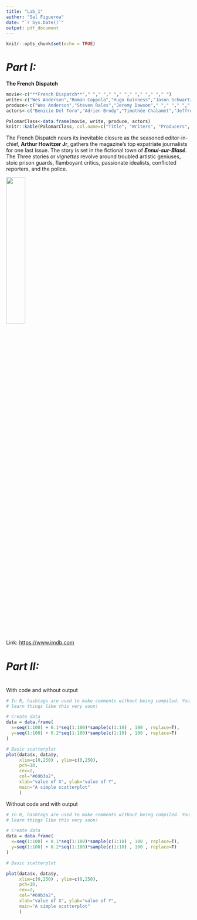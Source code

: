 ```yaml
---
title: "Lab_1"
author: "Sal Figueroa"
date: "`r Sys.Date()`"
output: pdf_document
---
```


```r
knitr::opts_chunk$set(echo = TRUE)
```

# ***Part I:*** 

**The French Dispatch**

```r
movie<-c("**French Dispatch**"," "," "," "," "," "," "," "," ")
write<-c("Wes Anderson","Roman Coppola","Hugo Guinness","Jason Schwartzman"," "," "," "," "," ")
produce<-c("Wes Anderson","Steven Rales","Jeremy Dawson"," "," "," "," "," "," ")
actors<-c("Benicio Del Toro","Adrien Brody","Timothée Chalamet","Jeffrey Wright","Owen Wilson","Bill Murray","Henry Winkler","Steve Park","Léa Seydoux")

PalomarClass<-data.frame(movie, write, produce, actors)
knitr::kable(PalomarClass, col.name=c("Title", "Writers", "Producers", "Starring"), align=c("l", "c", "c"))  
```

The French Dispatch nears its inevitable closure as the seasoned editor-in-chief, **Arthur Howitzer Jr**, gathers the magazine's top expatriate journalists for one last issue. The story is set in the fictional town of ***Ennui-sur-Blasé***. The Three stories or *vignettes* revolve around troubled artistic geniuses, stoic prison guards, flamboyant critics, passionate idealists, conflicted reporters, and the police. <left>

![](X:/OneDrive/CSIT165_RProgramming/MOD 2 - Lab1/CSIT165-Lab1/TheFrenchDispatch.png){width="32%"} </left>

Link: [https://www.imdb.com](https://www.imdb.com/title/tt8847712/?ref_=nv_sr_srsg_0_tt_8_nm_0_in_0_q_the%2520french%2520dis)

# ***Part II:*** 
#
With code and without output

```r
# In R, hashtags are used to make comments without being compiled. You will 
# learn things like this very soon!

# Create data
data = data.frame(
  x=seq(1:100) + 0.1*seq(1:100)*sample(c(1:10) , 100 , replace=T),
  y=seq(1:100) + 0.2*seq(1:100)*sample(c(1:10) , 100 , replace=T)
)

# Basic scatterplot
plot(data$x, data$y,
     xlim=c(0,250) , ylim=c(0,250), 
     pch=18, 
     cex=2, 
     col="#69b3a2",
     xlab="value of X", ylab="value of Y",
     main="A simple scatterplot"
     )
```


Without code and with output

```r
# In R, hashtags are used to make comments without being compiled. You will 
# learn things like this very soon!

# Create data
data = data.frame(
  x=seq(1:100) + 0.1*seq(1:100)*sample(c(1:10) , 100 , replace=T),
  y=seq(1:100) + 0.2*seq(1:100)*sample(c(1:10) , 100 , replace=T)
)

# Basic scatterplot

plot(data$x, data$y,
     xlim=c(0,250) , ylim=c(0,250), 
     pch=18, 
     cex=2, 
     col="#69b3a2",
     xlab="value of X", ylab="value of Y",
     main="A simple scatterplot"
     )
```
